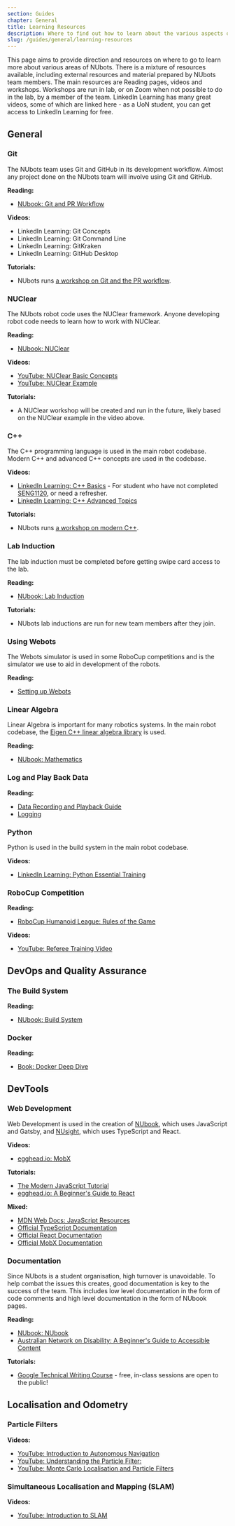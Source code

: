 ```yaml
---
section: Guides
chapter: General
title: Learning Resources
description: Where to find out how to learn about the various aspects of NUbots.
slug: /guides/general/learning-resources
---
```


This page aims to provide direction and resources on where to go to learn more about various areas of NUbots. There is a mixture of resources available, including external resources and material prepared by NUbots team members. The main resources are Reading pages, videos and workshops. Workshops are run in lab, or on Zoom when not possible to do in the lab, by a member of the team. LinkedIn Learning has many great videos, some of which are linked here - as a UoN student, you can get access to LinkedIn Learning for free.

## General

### Git

The NUbots team uses Git and GitHub in its development workflow. Almost any project done on the NUbots team will involve using Git and GitHub.

**Reading:**

- [NUbook: Git and PR Workflow](/guides/general/git)

**Videos:**

- LinkedIn Learning: Git Concepts
- LinkedIn Learning: Git Command Line
- LinkedIn Learning: GitKraken
- LinkedIn Learning: GitHub Desktop

**Tutorials:**

- NUbots runs [a workshop on Git and the PR workflow](https://github.com/NUbots/GitDemos).

### NUClear

The NUbots robot code uses the NUClear framework. Anyone developing robot code needs to learn how to work with NUClear.

**Reading:**

- [NUbook: NUClear](/system/foundations/nuclear)

**Videos:**

- [YouTube: NUClear Basic Concepts](https://www.youtube.com/watch?v=Bx4yU-eA6bk&t=17m00s)
- [YouTube: NUClear Example](https://www.youtube.com/watch?v=Bx4yU-eA6bk&t=32m00s)

**Tutorials:**

- A NUClear workshop will be created and run in the future, likely based on the NUClear example in the video above.

### C++

The C++ programming language is used in the main robot codebase. Modern C++ and advanced C++ concepts are used in the codebase.

**Videos:**

- [LinkedIn Learning: C++ Basics](https://www.linkedin.com/learning/c-plus-plus-essential-training) - For student who have not completed [SENG1120](https://www.newcastle.edu.au/course/SENG1120), or need a refresher.
- [LinkedIn Learning: C++ Advanced Topics](https://www.linkedin.com/learning/c-plus-plus-advanced-topics?u=75842122)

**Tutorials:**

- NUbots runs [a workshop on modern C++](https://github.com/NUbots/NULearning/blob/master/cpp/moderncpp.md).

### Lab Induction

The lab induction must be completed before getting swipe card access to the lab.

**Reading:**

- [NUbook: Lab Induction](/team/induction)

**Tutorials:**

- NUbots lab inductions are run for new team members after they join.

### Using Webots

The Webots simulator is used in some RoboCup competitions and is the simulator we use to aid in development of the robots.

**Reading:**

- [Setting up Webots](/guides/tools/webots-setup)

### Linear Algebra

Linear Algebra is important for many robotics systems. In the main robot codebase, the [Eigen C++ linear algebra library](http://eigen.tuxfamily.org/dox/) is used.

**Reading:**

- [NUbook: Mathematics](/system/foundations/mathematics#linear-algebra)

### Log and Play Back Data

**Reading:**

- [Data Recording and Playback Guide](/guides/main/data-recording-playback)
- [Logging](/system/subsystems/logging)

### Python

Python is used in the build system in the main robot codebase.

**Videos:**

- [LinkedIn Learning: Python Essential Training](https://www.linkedin.com/learning/python-essential-training-2/)

### RoboCup Competition

**Reading:**

- [RoboCup Humanoid League: Rules of the Game](https://humanoid.robocup.org/materials/rules/)

**Videos:**

- [YouTube: Referee Training Video](https://www.youtube.com/watch?v=HHOtAklrcJU)

## DevOps and Quality Assurance

### The Build System

**Reading:**

- [NUbook: Build System](https://nubook.nubots.net/system/foundations/build-system)

### Docker

**Reading:**

- [Book: Docker Deep Dive](https://www.amazon.com.au/Docker-Deep-Dive-Nigel-Poulton-ebook/dp/B01LXWQUFF)

## DevTools

### Web Development

Web Development is used in the creation of [NUbook](/system/tools/nubook), which uses JavaScript and Gatsby, and [NUsight](/system/tools/nusight), which uses TypeScript and React.

**Videos:**

- [egghead.io: MobX](https://egghead.io/courses/manage-complex-state-in-react-apps-with-mobx)

**Tutorials:**

- [The Modern JavaScript Tutorial](https://javascript.info/)
- [egghead.io: A Beginner's Guide to React](https://egghead.io/courses/the-beginner-s-guide-to-react)

**Mixed:**

- [MDN Web Docs: JavaScript Resources](https://developer.mozilla.org/en-US/docs/Web/JavaScript)
- [Official TypeScript Documentation](https://www.typescriptlang.org/docs/handbook/)
- [Official React Documentation](https://reactjs.org/)
- [Official MobX Documentation](https://mobx.js.org/README.html)

### Documentation

Since NUbots is a student organisation, high turnover is unavoidable. To help combat the issues this creates, good documentation is key to the success of the team. This includes low level documentation in the form of code comments and high level documentation in the form of NUbook pages.

**Reading:**

- [NUbook: NUbook](/system/tools/nubook)
- [Australian Network on Disability: A Beginner's Guide to Accessible Content](https://www.and.org.au/pages/a-beginners-guide-to-accessible-content.html)

**Tutorials:**

- [Google Technical Writing Course](https://developers.google.com/tech-writing) - free, in-class sessions are open to the public!

## Localisation and Odometry

### Particle Filters

**Videos:**

- [YouTube: Introduction to Autonomous Navigation](https://www.youtube.com/watch?v=Fw8JQ5Q-ZwU)
- [YouTube: Understanding the Particle Filter:](https://www.youtube.com/watch?v=NrzmH_yerBU)
- [YouTube: Monte Carlo Localisation and Particle Filters](https://www.youtube.com/watch?v=MsYlueVDLI0&t=1608s)

### Simultaneous Localisation and Mapping (SLAM)

**Videos:**

- [YouTube: Introduction to SLAM](https://www.youtube.com/watch?v=saVZtgPyyJQ)
